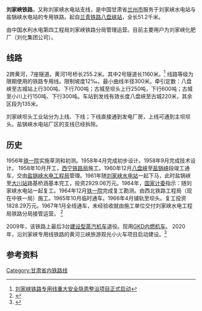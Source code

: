 {{Infobox rail system-route
|box_width=350px
|rail_name=刘家峡铁路
|other_name=刘家峡水电站支线
|banner_color=blue
|image=Yongjing, Linxia, Gansu, China - panoramio.jpg
|imagesize=280px
|caption=
|system_map=
|mapimage_width=
|map_bgcolor=
|code_name=
|locale={{PRC}}甘肃省
|service_type=
|network=
|begin_operation=
|end_operation=
|operation_note=
|system_length=51.2千米
|length_in_operation=
|total_length=
|line_title=线路
|lines=
|stations=
|route_title=线路
|main_route=
|secondary_route=
|branch_route=
|standard=
|main_stations=
|ridership=
|fleet_size=
|max_speed=
|track_gauge=1435毫米（[[标准轨|标准轨]]）
|min_radius=
|max_grade=
|block_signal=
|electrified=
|engine=
|depot=
|operator=
|route_map={{BS-map|inline=1|map=
~~里程~~
CONTgq\STR+r\~~ ~~ ~~ ~~{{RoutemapRoute|Licon=l|[[兰青铁路|兰青线]]往[[西宁站|西宁]]方向}}
BHF~~0~~'''[[小茨沟线路所|小茨沟线路所]]'''
\ABZgl\CONTfq~~ ~~ ~~{{nowrap|{{RoutemapRoute|Licon=r|[[兰青铁路|兰青线]]往[[兰州站|兰州]]方向}}}}
BHF~~ ~~[[抚河站|抚河站]]
BHF~~ ~~[[金泉站|金泉站]]
hKRZWae~~ ~~ ~~ ~~盐锅峡黄河大桥
BST~~ ~~[[盐锅峡站|盐锅峡站]]
eBST~~ ~~[[八一八站|八一八站]]
hKRZWae~~ ~~ ~~ ~~孔家寺黄河大桥
BST~~ ~~[[孔家寺站|孔家寺站]]
BST~~32.5km ~~[[大川站|大川站]]
BST~~ ~~[[四沟站|四沟站]]
eBST~~ ~~[[古城站_(黑龙江省)|古城站]]
BST~~ ~~[[小川站|小川站]]
KBSTe~~ ~~[[坝头工业站|坝头工业站]] 
}}
}}
'''刘家峡铁路'''，又称刘家峡水电站支线，是中国甘肃省[[兰州市|兰州市]]服务于刘家峡水电站与盐锅峡水电站的专用铁路。起自[[兰青铁路|兰青铁路]][[八盘峡站|八盘峡站]]，全长51.2千米。

由中国水利水电第四工程局刘家峡铁路分局管理运营。目前主要用户为刘家峡化肥厂（刘化集团公司）。
==线路==
2跨黄河，7座隧道。黄河1号桥长255.2米。其中2号隧道长1160米。<ref>[http://www.csdsj.com.cn/zwlm/xwzx/gcdt/6924.htm  刘家峡铁路专用线重大安全隐患整治项目正式启动]{{Dead link|date=2020年2月 |bot=InternetArchiveBot |fix-attempted=yes }}</ref> 线路等级为限期使用的铁路专用线。限制坡度12‰。最小曲线半径300米。牵引定数：八盘峡至古城站上行300吨、下行700吨；古城至坝头上行250吨，下行600吨；古城至小川上行150吨、下行300吨。车站到发线有效长度八盘峡至古城220米，其余区段为135米。

刘家峡坝头工业站分为上线、下线；下线直接通到发电厂房，上线可通到主坝坝头。盐锅峡水电站厂区的支线已经拆除。
==历史==
1956年[[铁一院|铁一院]]实施草测和初测。1958年4月完成初步设计。1958年9月完成技术设计。
1958年10月开工，[[西宁铁路局|西宁铁路局]]施工。1960年12月[[八盘峡站|八盘峡]]至[[盐锅峡镇|盐锅峡]]段竣工通车，交由[[盐锅峡水电站|盐锅峡水电工程局]]管理。1961年随[[刘家峡水电站|刘家峡水电站]]一起下马，此时盐锅峡至[[大川站|大川站]]路基桥涵基本完工，投资2929.06万元。1964年，[[国家计委|国家计委]]指示：随刘家峡水电站一起复工。1964年12月[[铁一院|铁一院]]完成复工勘测。由西北铁路工程局（现在中铁一局）施工。1965年10月临时通车。1966年4月铺轨至坝头。复工投资1828.29万元。1967年1月全线通车，未经验收就由施工单位交付刘家峡水电工程局铁路分局接管运营。 <ref name="gsrail">{{cite book|author=甘肃省地方史志编纂委员会; 甘肃省志铁路志编纂委员会|title=甘肃省志·铁路志|publisher=甘肃文化出版社|year=2000|isbn=7-80608-582-3}}</ref>{{rp|111}}

2009年，该铁路上最后3台[[建設型蒸汽機車|建设型蒸汽机车]]退役。现用[[GKD4型柴油机车|GKD内燃机车]]。
2020年，沿刘家峡专用线铁路的黄河三峡旅游观光小火车项目启动建设。<ref>{{cite web|url=https://mp.weixin.qq.com/s/c5lIQCT4vEHezr85qs2PBw|title=甘肃川铁旅游轨道交通有限公司举行揭牌仪式|publisher=投资临夏|date=2020-09-22}}</ref>
==参考资料==
{{reflist}}

{{中国铁路|nocat}}
[[Category:甘肃省内铁路线|Category:甘肃省内铁路线]]